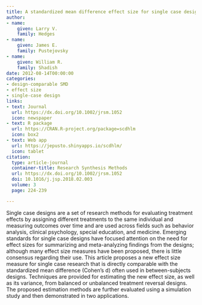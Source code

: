 ```yaml
---
title: A standardized mean difference effect size for single case designs
author:
- name:
    given: Larry V.
    family: Hedges
- name:
    given: James E.
    family: Pustejovsky
- name:
    given: William R.
    family: Shadish
date: 2012-08-14T00:00:00
categories:
- design-comparable SMD
- effect size
- single-case design
links:
- text: Journal
  url: https://dx.doi.org/10.1002/jrsm.1052
  icon: newspaper
- text: R package
  url: https://CRAN.R-project.org/package=scdhlm
  icon: box2
- text: Web app
  url: https://jepusto.shinyapps.io/scdhlm/
  icon: tablet
citation:
  type: article-journal
  container-title: Research Synthesis Methods
  url: https://dx.doi.org/10.1002/jrsm.1052
  doi: 10.1016/j.jsp.2018.02.003
  volume: 3
  page: 224-239

---
```


Single case designs are a set of research methods for evaluating treatment effects by assigning different treatments to the same individual and measuring outcomes over time and are used across fields such as behavior analysis, clinical psychology, special education, and medicine. Emerging standards for single case designs have focused attention on the need for effect sizes for summarizing and meta-analyzing findings from the designs; although many effect size measures have been proposed, there is little consensus regarding their use. This article proposes a new effect size measure for single case research that is directly comparable with the standardized mean difference (Cohen's d) often used in between-subjects designs. Techniques are provided for estimating the new effect size, as well as its variance, from balanced or unbalanced treatment reversal designs. The proposed estimation methods are further evaluated using a simulation study and then demonstrated in two applications.


